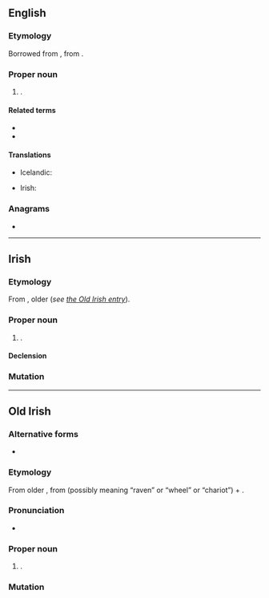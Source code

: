 ==English==
{{wikipedia}}

===Etymology===
Borrowed from {{bor|en|ga|-|notext=1}}, from {{der|en|sga|Cormac}}.

===Proper noun===
{{en-proper noun}}

# {{given name|male|from=Irish|lang=en}}.

====Related terms====
* {{l|en|Cormack}}
* {{l|en|Cormick}}

====Translations====
{{trans-top|male given name}}
* Icelandic: {{t+|is|Kormákur}}
{{trans-mid}}
* Irish: {{t|ga|Cormac}}
{{trans-bottom}}

===Anagrams===
* {{anagrams|en|comcar}}

----

==Irish==

===Etymology===
From {{inh|ga|sga|Cormac}}, older {{m|sga|Corbmac}} (''see [[#Old Irish|the Old Irish entry]]'').

===Proper noun===
{{ga-proper noun|m|Chormaic}}

# {{given name|male|from=Old Irish|lang=ga}}.

====Declension====
{{ga-decl-m1-nopl|C|ormac|ormaic}}

===Mutation===
{{ga-mut-cons|C|ormac}}

----

==Old Irish==

===Alternative forms===
* {{l|sga|Corbmac}}

===Etymology===
From older {{m|sga|Corbmac}}, from {{m|sga|corb}} (possibly meaning “raven” or “wheel” or “chariot”) + {{m|sga|macc||son}}.

===Pronunciation===
* {{IPA|/ˈkormak/|lang=sga}}

===Proper noun===
{{head|sga|proper noun|g=m}}

# {{given name|male|lang=sga}}.

===Mutation===
{{sga-mutation|C|ormac}}